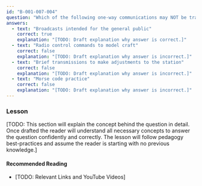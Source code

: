 ```yaml
---
id: "B-001-007-004"
question: "Which of the following one-way communications may NOT be transmitted in the amateur radio service?"
answers:
  - text: "Broadcasts intended for the general public"
    correct: true
    explanation: "[TODO: Draft explanation why answer is correct.]"
  - text: "Radio control commands to model craft"
    correct: false
    explanation: "[TODO: Draft explanation why answer is incorrect.]"
  - text: "Brief transmissions to make adjustments to the station"
    correct: false
    explanation: "[TODO: Draft explanation why answer is incorrect.]"
  - text: "Morse code practice"
    correct: false
    explanation: "[TODO: Draft explanation why answer is incorrect.]"
---
```


### Lesson

[TODO: This section will explain the concept behind the question in detail. Once drafted the reader will understand all necessary concepts to answer the question confidently and correctly. The lesson will follow pedagogy best-practices and assume the reader is starting with no previous knowledge.]

#### Recommended Reading

- [TODO: Relevant Links and YouTube Videos]
